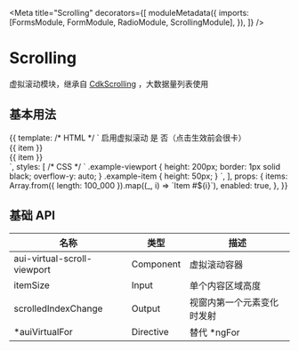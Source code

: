 

<Meta
  title="Scrolling"
  decorators={[
    moduleMetadata({
      imports: [FormsModule, FormModule, RadioModule, ScrollingModule],
    }),
  ]}
/>

# Scrolling

虚拟滚动模块，继承自 [CdkScrolling](https://material.angular.io/cdk/scrolling/api) ，大数据量列表使用

## 基本用法

<Canvas>
  <Story
    name="Basic"
    height="280px"
  >
    {{
      template: /* HTML */ `
        <aui-form-item>
          <label auiFormItemLabel>启用虚拟滚动</label>
          <aui-radio-group [(ngModel)]="enabled">
            <aui-radio-button [value]="true">是</aui-radio-button>
            <aui-radio-button [value]="false">
              否（点击生效前会很卡）
            </aui-radio-button>
          </aui-radio-group>
        </aui-form-item>
        <aui-virtual-scroll-viewport
          *ngIf="enabled"
          itemSize="50"
          class="example-viewport"
        >
          <div
            *auiVirtualFor="let item of items"
            class="example-item"
          >
            {{ item }}
          </div>
        </aui-virtual-scroll-viewport>
        <div
          *ngIf="!enabled"
          class="example-viewport"
        >
          <div
            *ngFor="let item of items"
            class="example-item"
          >
            {{ item }}
          </div>
        </div>
      `,
      styles: [
        /* CSS */ `
          .example-viewport {
            height: 200px;
            border: 1px solid black;
            overflow-y: auto;
          }
          .example-item {
            height: 50px;
          }
        `,
      ],
      props: {
        items: Array.from({ length: 100_000 }).map((_, i) => `Item #${i}`),
        enabled: true,
      },
    }}
  </Story>
</Canvas>

## 基础 API

| 名称                        | 类型      | 描述                       |
| --------------------------- | --------- | -------------------------- |
| aui-virtual-scroll-viewport | Component | 虚拟滚动容器               |
| itemSize                    | Input     | 单个内容区域高度           |
| scrolledIndexChange         | Output    | 视窗内第一个元素变化时发射 |
| \*auiVirtualFor             | Directive | 替代 \*ngFor               |
